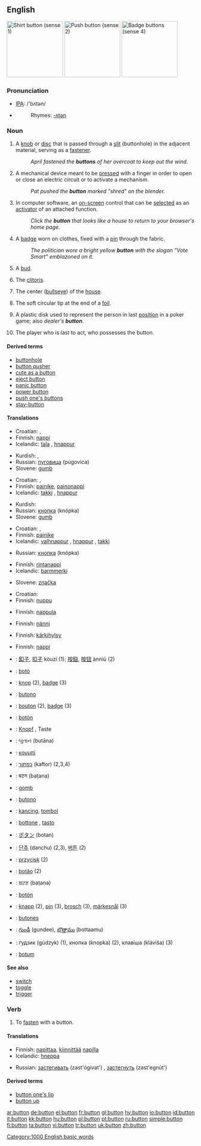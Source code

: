 {{wikipedia}}
==English==
[[Image:Shirt_button.jpg|thumb|right|150px|Shirt button (sense 1)]]
[[Image:Enter_button.jpg|thumb|right|150px|Push button (sense 2)]]
[[Image:Buttons_5a.jpg|thumb|right|150px|Badge buttons (sense 4)]]

===Pronunciation===
*[[IPA]]: /'bʌtən/
*{{audio|en-us-button.ogg|Audio (US)}}
*:Rhymes: [[Rhymes:English:-ʌtən|-ʌtən]]

===Noun===
{{en-noun}}

# A [[knob]] or [[disc]] that is passed through a [[slit]] (buttonhole) in the adjacent material, serving as a [[fastener]].
#:''April fastened the '''buttons''' of her overcoat to keep out the wind.''
# A mechanical device meant to be [[press]]ed with a finger in order to open or close an electric circuit or to activate a mechanism.
#:''Pat pushed the '''button''' marked "shred" on the blender.''
# {{computing}} In computer software, an [[on-screen]] control that can be [[select]]ed as an [[activator]] of an attached function.
#:''Click the '''button''' that looks like a house to return to your browser's home page.''
# A [[badge]] worn on clothes, fixed with a [[pin]] through the fabric.
#:''The politician wore a bright yellow '''button''' with the slogan "Vote Smart" emblazoned on it.''
# {{botany}} A [[bud]].
# {{slang}} The [[clitoris]].
# {{curling}} The center ([[bullseye]]) of the [[house]].
# {{fencing}} The soft circular tip at the end of a [[foil]].
# {{poker}} A plastic disk used to represent the person in last [[position]] in a poker game; also ''dealer's '''button'''''.
# {{poker}} The player who is last to act, who possesses the button.

====Derived terms====
*[[buttonhole]]
*[[button pusher]]
*[[cute as a button]]
*[[eject button]]
*[[panic button]]
*[[power button]]
*[[push one's buttons]]
*[[stay-button]]

====Translations====
{{trans-top|knob or small disc serving as a fastener}}
*Croatian: {{t|hr|gumb|m}}, {{t|hr|dugme|n}}
*Finnish: [[nappi]]
*Icelandic: [[tala]] {{f}}, [[hnappur]] {{m}}
{{trans-mid}}
*Kurdish: {{KUchar|[[دوگمه‌]]}}, {{KUchar|[[قۆپچه‌]]}}
*Russian: [[пуговица]] (púgovica) {{f}}
*Slovene: [[gumb]] {{m}}
{{trans-bottom}}

{{trans-top|a mechanical device meant to be pressed with a finger}}
*Croatian: {{t|hr|gumb|m}}, {{t|hr|dugme|n}}
*Finnish: [[painike]], [[painonappi]]
*Icelandic: [[takki]] {{n}}, [[hnappur]] {{m}}
{{trans-mid}}
*Kurdish: {{KUchar|[[دوگمه‌]]}}
*Russian: [[кнопка]] (knópka) {{f}}
*Slovene: [[gumb]] {{m}}
{{trans-bottom}}

{{trans-top|in computer software, an on-screen control that can be selected}}
*Croatian: {{t|hr|gumb|m}}, {{t|hr|dugme|n}}
*Finnish: [[painike]]
*Icelandic: [[valhnappur]] {{m}}, [[hnappur]] {{m}}, [[takki]] {{m}}
{{trans-mid}}
*Russian: [[кнопка]] (knópka) {{f}}
{{trans-bottom}}

{{trans-top|a badge worn on clothes}}
*Finnish: [[rintanappi]]
*Icelandic: [[barmmerki]] {{n}}
{{trans-mid}}
*Slovene: [[značka]] {{f}}
{{trans-bottom}}

{{trans-top|botany: a bud}}
*Croatian: {{t|hr|pupoljak|m}}
*Finnish: [[nuppu]]
{{trans-mid}}
{{trans-bottom}}

{{trans-top|slang: clitoris}}
<!-- Only slang expressions related to "button here", please! Other terms for clitoris go to the appropriate entry directly -->
*Finnish: [[nappula]]
{{trans-mid}}
{{trans-bottom}}

{{trans-top|curling: bullseye}}
*Finnish: [[nänni]]
{{trans-mid}}
{{trans-bottom}}

{{trans-top|fencing: a soft tip of the foil}}
*Finnish: [[kärkihylsy]]
{{trans-mid}}
{{trans-bottom}}

{{trans-top|poker: dealer's button}}
*Finnish: [[nappi]]
{{trans-mid}}
{{trans-bottom}}

{{checktrans-top}}
<!--added {{ttbc}}s here.-->
*{{ttbc|Chinese}}: [[釦子]], [[扣子]] kòuzi (1); [[按鈕]], [[按钮]]  ànniǔ (2)
*{{ttbc|Catalan}}: [[botó]]
*{{ttbc|Dutch}}: [[knop]] {{m}} (2), [[badge]] {{f}} (3)
*{{ttbc|Esperanto}}: [[butono]]
*{{ttbc|French}}: [[bouton]] {{m}} (2), [[badge]] {{m}} (3)
*{{ttbc|Galician}}: [[botón]]
*{{ttbc|German}}: [[Knopf]] {{m}}, Taste
*{{ttbc|Gujarati}}: બુતાન (butāna)
*{{ttbc|Greek}}: [[κουμπί]] {{n}}
*{{ttbc|Hebrew}}: [[כפתור]] (kaftor) {{m}} (2,3,4)
*{{ttbc|Hindi}}: बटन (baṭana)
*{{ttbc|Hungarian}}: [[gomb]]
*{{ttbc|Ido}}: [[butono]]
*{{ttbc|Indonesian}}: [[kancing]], [[tombol]]
*{{ttbc|Italian}}: [[bottone]] {{m}}, [[tasto]] {{m}}
*{{ttbc|Japanese}}: [[ボタン]] (botan)
*{{ttbc|Korean}}: [[단추]] (danchu) (2,3), [[버튼]] (2)
*{{ttbc|Polish}}: [[przycisk]] {{m}} (2)
*{{ttbc|Portuguese}}: [[botão]] {{m}} (2)
*{{ttbc|Punjabi}}: ਬਟਣ (baṭaṇa)
*{{ttbc|Spanish}}: [[botón]]
*{{ttbc|Swedish}}: [[knapp]] (2), [[pin]] (3), [[brosch]] (3), [[märkesnål]] (3)
*{{ttbc|Tagalog}}: [[butones]]
*{{ttbc|Telugu}}: [[గుండీ]] (gundee), [[బొత్తాము]] (bottaamu)
*{{ttbc|Ukrainian}}: ґудзик (gúdzyk) {{m}} (1), кнопка (knopka) {{f}} (2), клавіша (kláviša) {{f}} (3)
*{{ttbc|Welsh}}: [[botum]]
{{trans-bottom}}

====See also====
*[[switch]]
*[[toggle]]
*[[trigger]]

===Verb===
{{en-verb}}

# {{transitive}} To [[fasten]] with a button.

====Translations====
{{trans-top|to fasten with a button}}
*Finnish: [[napittaa]], [[kiinnittää]] [[nappi|napilla]] 
*Icelandic: [[hneppa]]
{{trans-mid}}
*Russian: [[застегивать]] (zast'ógivat') {{impf}}, [[застегнуть]] (zast'egnút') {{pf}}
{{trans-bottom}}

====Derived terms====
*[[button one's lip]]
*[[button up]]

[[Category:1000 English basic words]]

[[ar:button]]
[[de:button]]
[[el:button]]
[[fr:button]]
[[gl:button]]
[[hy:button]]
[[io:button]]
[[id:button]]
[[it:button]]
[[kk:button]]
[[hu:button]]
[[pl:button]]
[[pt:button]]
[[ru:button]]
[[simple:button]]
[[fi:button]]
[[ta:button]]
[[vi:button]]
[[tr:button]]
[[uk:button]]
[[zh:button]]